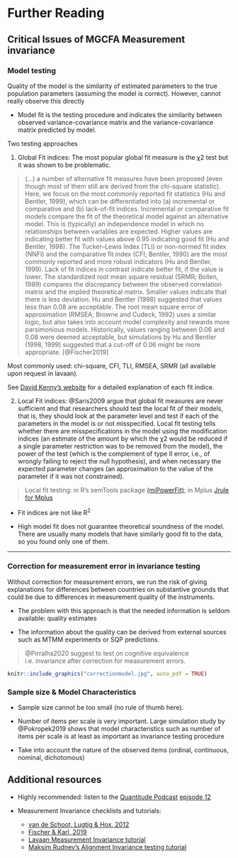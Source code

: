 # Further Reading {#further}


## Critical Issues of MGCFA Measurement invariance

### Model testing {#test}

Quality of the model is the similarity of estimated parameters to the true population parameters (assuming the model is correct). However, cannot really observe this directly

- Model fit is the testing procedure and indicates the similarity between observed variance-covariance matrix and the variance-covariance matrix predicted by model.

Two testing approaches
  
  1. Global Fit indices: The most popular global fit measure is the χ2 test but it was shown to be problematic.  
  
>(...) a number of alternative fit measures have been proposed (even though most of them still are derived from the chi-square statistic). Here, we focus on the most commonly reported fit statistics (Hu and Bentler, 1999), which can be differentiated into (a) incremental or comparative and (b) lack-of-fit indices. Incremental or comparative fit models compare the fit of the theoretical model against an alternative model. This is (typically) an independence model in which no relationships between variables are expected. Higher values are indicating better fit with values above 0.95 indicating good fit (Hu and Bentler, 1998). The Tucker–Lewis Index (TLI) or non-normed fit index (NNFI) and the comparative fit index (CFI; Bentler, 1990) are the most commonly reported and more robust indicators (Hu and Bentler, 1999). Lack of fit indices in contrast indicate better fit, if the value is lower. The standardized root mean square residual (SRMR; Bollen, 1989) compares the discrepancy between the observed correlation matrix and the implied theoretical matrix. Smaller values indicate that there is less deviation. Hu and Bentler (1998) suggested that values less than 0.08 are acceptable. The root mean square error of approximation (RMSEA; Browne and Cudeck, 1992) uses a similar logic, but also takes into account model complexity and rewards more parsimonious models. Historically, values ranging between 0.06 and 0.08 were deemed acceptable, but simulations by Hu and Bentler (1998, 1999) suggested that a cut-off of 0.06 might be more appropriate. [@Fischer2019]
  
Most commonly used: chi-square, CFI, TLI, RMSEA, SRMR (all available upon request in lavaan). 

See [David Kenny's website](http://www.davidakenny.net/cm/fit.htm) for a detailed explanation of each fit indice.
  
  2. Local Fit indices: @Saris2009 argue that global fit measures are never sufficient and that researchers should test the local fit of their models, that is, they should look at the parameter level and test if each of the parameters in the model is or not misspecified. Local fit testing tells whether there are misspecifications in the model using the modification indices (an estimate of the amount by which the χ2 would be reduced if a single parameter restriction was to be removed from the model), the power of the test (which is the complement of type II error, i.e., of wrongly failing to reject the null hypothesis), and when necessary the expected parameter changes (an approximation to the value of the parameter if it was not constrained).
  
  > Local fit testing: in R's semTools package [(miPowerFit)](https://rdrr.io/cran/semTools/man/miPowerFit.html); in Mplus [Jrule for Mplus](https://daob.nl/software/)

- Fit indices are not like R^2^

- High model fit does not guarantee theoretical soundness of the model. There are usually many models that have similarly good fit to the data, so you found only one of them.

***

### Correction for measurement error in invariance testing

Without correction for measurement errors, we run the risk of giving explanations for differences between countries on substantive grounds that could be due to differences in measurement quality of the instruments. 	

- The problem with this approach is that the needed information is seldom available: quality estimates 

- The information about the quality can be derived from external sources such as MTMM experiments or SQP predictions.

> @Pirralha2020 suggest to test on cognitive equivalence i.e. invariance after correction for measurement errors. 

```r
knitr::include_graphics("correctionmodel.jpg", auto_pdf = TRUE)
```




### Sample size & Model Characteristics

- Sample size cannot be too small (no rule of thumb here).

- Number of items per scale is very important. Large simulation study by @Pokropek2019 shows that model characteristics such as number of items per scale is at least as important as invariance testing procedure

- Take into account the nature of the observed items (ordinal, continuous, nominal, dichotomous) 


## Additional resources

* Highly recommended: listen to the [Quantitude Podcast](https://quantitudethepodcast.org/listen/) [episode 12](https://www.stitcher.com/podcast/quantitude/e/66905935) 

* Measurement Invariance checklists and tutorials:
  - [van de Schoot, Lugtig & Hox, 2012](https://www.tandfonline.com/doi/abs/10.1080/17405629.2012.686740)
  - [Fischer & Karl, 2019](https://www.frontiersin.org/articles/10.3389/fpsyg.2019.01507/full)
  - [Lavaan Measurement Invariance tutorial](https://lavaan.ugent.be/tutorial/groups.html)
  - [Maksim Rudnev's Alignment Invariance testing tutorial](https://maksimrudnev.com/2019/05/01/alignment-tutorial/)
